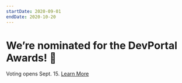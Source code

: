 ```yaml
---
startDate: 2020-09-01
endDate: 2020-10-20
---
```


# We’re nominated for the DevPortal Awards! 🎉

Voting opens Sept. 15. [Learn More](https://devportalawards.org/)
